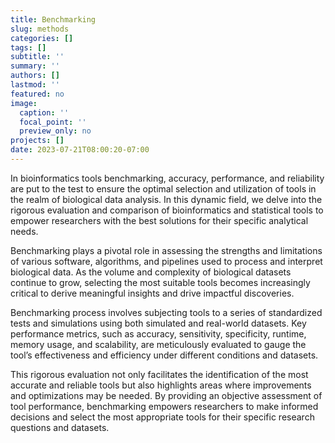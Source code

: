 ```yaml
---
title: Benchmarking
slug: methods
categories: []
tags: []
subtitle: ''
summary: ''
authors: []
lastmod: ''
featured: no
image:
  caption: ''
  focal_point: ''
  preview_only: no
projects: []
date: 2023-07-21T08:00:20-07:00
---
```


In bioinformatics tools benchmarking, accuracy, performance, and reliability are put to the test to ensure the optimal selection and utilization of tools in the realm of biological data analysis. In this dynamic field, we delve into the rigorous evaluation and comparison of bioinformatics and statistical tools to empower researchers with the best solutions for their specific analytical needs.

Benchmarking plays a pivotal role in assessing the strengths and limitations of various software, algorithms, and pipelines used to process and interpret biological data. As the volume and complexity of biological datasets continue to grow, selecting the most suitable tools becomes increasingly critical to derive meaningful insights and drive impactful discoveries.

Benchmarking process involves subjecting tools to a series of standardized tests and simulations using both simulated and real-world datasets. Key performance metrics, such as accuracy, sensitivity, specificity, runtime, memory usage, and scalability, are meticulously evaluated to gauge the tool's effectiveness and efficiency under different conditions and datasets.

This rigorous evaluation not only facilitates the identification of the most accurate and reliable tools but also highlights areas where improvements and optimizations may be needed. By providing an objective assessment of tool performance, benchmarking empowers researchers to make informed decisions and select the most appropriate tools for their specific research questions and datasets.

